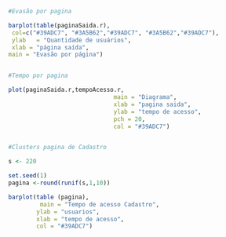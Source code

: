 ```r

#Evasão por pagina

barplot(table(paginaSaida.r),
 col=c("#39ADC7", "#3A5B62","#39ADC7", "#3A5B62","#39ADC7"),
 ylab   = "Quantidade de usuários",
 xlab = "página saída",
main = "Evasão por página")


#Tempo por pagina

plot(paginaSaida.r,tempoAcesso.r,
                              main = "Diagrama",
                              xlab = "pagina saida",
                              ylab = "tempo de acesso",
                              pch = 20,
                              col = "#39ADC7")


#Clusters pagina de Cadastro

s <- 220

set.seed(1)
pagina <-round(runif(s,1,10))

barplot(table (pagina),
         main = "Tempo de acesso Cadastro",
        ylab = "usuarios",
        xlab = "tempo de acesso",
        col = "#39ADC7")
```

